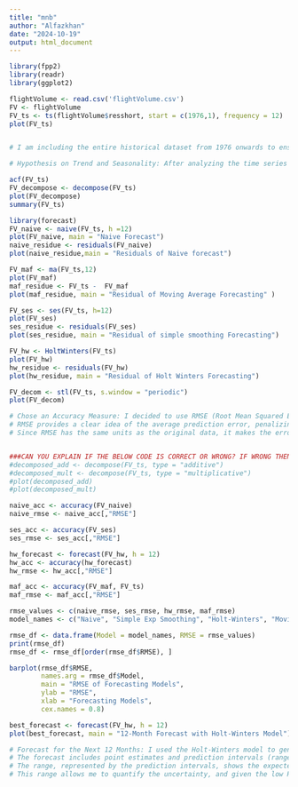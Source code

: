 ---
title: "mnb"
author: "Alfazkhan"
date: "2024-10-19"
output: html_document
---

```{r}
library(fpp2)
library(readr)
library(ggplot2)

flightVolume <- read.csv('flightVolume.csv')
FV <- flightVolume
FV_ts <- ts(flightVolume$resshort, start = c(1976,1), frequency = 12)
plot(FV_ts)


# I am including the entire historical dataset from 1976 onwards to ensure that I use all available data for my analysis.

# Hypothesis on Trend and Seasonality: After analyzing the time series graph, I observed an upward trend over time along with recurring seasonal patterns. Therefore, I hypothesize that the dataset has both trend and seasonality components.

acf(FV_ts)
FV_decompose <- decompose(FV_ts)
plot(FV_decompose)
summary(FV_ts)

```

```{r}
library(forecast)
FV_naive <- naive(FV_ts, h =12)
plot(FV_naive, main = "Naive Forecast")
naive_residue <- residuals(FV_naive)
plot(naive_residue,main = "Residuals of Naive forecast")

FV_maf <- ma(FV_ts,12)
plot(FV_maf)
maf_residue <- FV_ts -  FV_maf
plot(maf_residue, main = "Residual of Moving Average Forecasting" )

FV_ses <- ses(FV_ts, h=12)
plot(FV_ses)
ses_residue <- residuals(FV_ses)
plot(ses_residue, main = "Residual of simple smoothing Forecasting")

FV_hw <- HoltWinters(FV_ts)
plot(FV_hw)
hw_residue <- residuals(FV_hw)
plot(hw_residue, main = "Residual of Holt Winters Forecasting")

FV_decom <- stl(FV_ts, s.window = "periodic")
plot(FV_decom)

# Chose an Accuracy Measure: I decided to use RMSE (Root Mean Squared Error) to evaluate the accuracy of my models.
# RMSE provides a clear idea of the average prediction error, penalizing larger errors more heavily, which is useful in capturing significant deviations.
# Since RMSE has the same units as the original data, it makes the error easy to interpret and compare.


###CAN YOU EXPLAIN IF THE BELOW CODE IS CORRECT OR WRONG? IF WRONG THEN HOW? THE ABOVE CODE IS WHAT YOU TAUGHT IN CLASS, HOWEVER I FOUND THE BELOW CODE ON THE INTERNET. THE ONLY DIFFERENCE I SEE IF THE IN THE PLOT YOU HAVE TAUGHT IN CLASS HAS A GREY RECTANGLE BOX INDICATING SOMETHING HOWEVER MY CODE BELOW JUST SHOWS THE GRAPH.
#decomposed_add <- decompose(FV_ts, type = "additive")
#decomposed_mult <- decompose(FV_ts, type = "multiplicative")
#plot(decomposed_add)
#plot(decomposed_mult)

```


``` {r}
naive_acc <- accuracy(FV_naive)
naive_rmse <- naive_acc[,"RMSE"]

ses_acc <- accuracy(FV_ses)
ses_rmse <- ses_acc[,"RMSE"]

hw_forecast <- forecast(FV_hw, h = 12)
hw_acc <- accuracy(hw_forecast)
hw_rmse <- hw_acc[,"RMSE"]

maf_acc <- accuracy(FV_maf, FV_ts)
maf_rmse <- maf_acc[,"RMSE"]

rmse_values <- c(naive_rmse, ses_rmse, hw_rmse, maf_rmse)
model_names <- c("Naive", "Simple Exp Smoothing", "Holt-Winters", "Moving Average")

rmse_df <- data.frame(Model = model_names, RMSE = rmse_values)
print(rmse_df)
rmse_df <- rmse_df[order(rmse_df$RMSE), ]

barplot(rmse_df$RMSE,
        names.arg = rmse_df$Model,
        main = "RMSE of Forecasting Models",
        ylab = "RMSE",
        xlab = "Forecasting Models",
        cex.names = 0.8)

best_forecast <- forecast(FV_hw, h = 12)
plot(best_forecast, main = "12-Month Forecast with Holt-Winters Model")

# Forecast for the Next 12 Months: I used the Holt-Winters model to generate the forecast for the next 12 months.
# The forecast includes point estimates and prediction intervals (range) for each month.
# The range, represented by the prediction intervals, shows the expected variability of the forecast with 80% and 95% confidence levels.
# This range allows me to quantify the uncertainty, and given the low RMSE and effective trend/seasonality handling by Holt-Winters, I feel confident in the reliability of these forecasts.

```